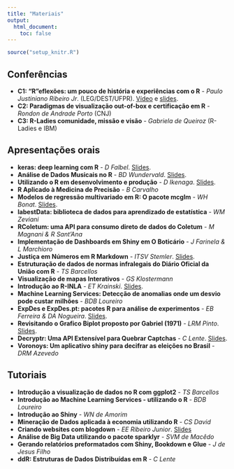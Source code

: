 ```yaml
---
title: "Materiais"
output:
  html_document:
    toc: false
---
```


```r
source("setup_knitr.R")
```

## Conferências

- **C1: "R"eflexões: um pouco de história e experiências com o R** - *Paulo
Justiniano Ribeiro Jr*. (LEG/DEST/UFPR).
[Vídeo](https://youtu.be/fnGvDEkjZy0) e
[slides](http://www.leg.ufpr.br/~paulojus/RDay2018).
- **C2: Paradigmas de visualização out-of-box e certificação em R** - *Rondon
de Andrade Porto* (CNJ)
- **C3: R-Ladies comunidade, missão e visão** - *Gabriela de Queiroz*
(R-Ladies e IBM)

## Apresentações orais

- **keras: deep learning com R** - *D Falbel*. [Slides](http://rday-keras.curso-r.com).
- **Análise de Dados Musicais no R** - *BD Wundervald*. [Slides](materiais/BD_Wundervald.pdf).
- **Utilizando o R em desenvolvimento e produção** - *D Ikenaga*. [Slides](materiais/ikenaga/presentation.html).
- **R Aplicado à Medicina de Precisão** - *B Carvalho*
- **Modelos de regressão multivariado em R: O pacote mcglm** - *WH
  Bonat*. [Slides](materiais/WH_Bonat.pdf).
- **labestData: biblioteca de dados para aprendizado de estatística** - *WM
Zeviani*
- **RColetum: uma API para consumo direto de dados do Coletum** - *M Magnani
& R Sant'Ana*
- **Implementação de Dashboards em Shiny em O Boticário** - *J Farinela & L
Marchioro*
- **Justiça em Números em R Markdown** - *ITSV Stemler*.
  [Slides](materiais/ITSV_Stemler.pdf).
- **Estruturação de dados de normas infralegais do Diário Oficial da União
com R** - *TS Barcellos*
- **Visualização de mapas Interativos** - *GS Klostermann*
- **Introdução ao R-INLA** - *ET Krainski*. [Slides](materiais/rinlaintro.pdf).
- **Machine Learning Services: Detecção de anomalias onde um desvio pode
custar milhões** - *BDB Loureiro*
- **ExpDes e ExpDes.pt: pacotes R para análise de experimentos** - *EB
Ferreira & DA Nogueira*. [Slides](materiais/Apresentacao_ExpDes_RDay_2018.pdf).
- **Revisitando o Grafico Biplot proposto por Gabriel (1971)** - *LRM
  Pinto*. [Slides](materiais/LRM_Pinto.pdf).
- **Decryptr: Uma API Extensível para Quebrar Captchas** - *C Lente*.
  [Slides](materiais/caiolente_decryptr.pdf).
- **Voronoys: Um aplicativo shiny para decifrar as eleições no Brasil** -
*DRM Azevedo*

## Tutoriais

- **Introdução a visualização de dados no R com ggplot2** - *TS Barcellos*
- **Introdução ao Machine Learning Services - utilizando o R** - *BDB
  Loureiro*
- **Introdução ao Shiny** - *WN de Amorim*
- **Mineração de Dados aplicada à economia utilizando R** - *CS David*
- **Criando websites com blogdown** - *EE Ribeiro Junior*. [Slides](materiais/EE_RibeiroJr/)
- **Análise de Big Data utilizando o pacote sparklyr** - *SVM de Macêdo*
- **Gerando relatórios preformatados com Shiny, Bookdown e Glue** - *J de
Jesus Filho*
- **ddR: Estruturas de Dados Distribuídas em R** - *C Lente*

